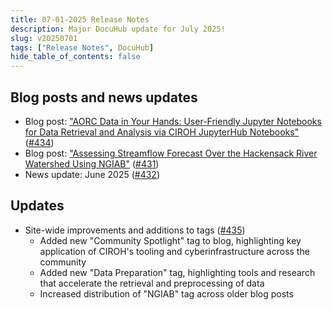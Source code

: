 ```yaml
---
title: 07-01-2025 Release Notes
description: Major DocuHub update for July 2025!
slug: v20250701
tags: ["Release Notes", DocuHub]
hide_table_of_contents: false
---
```


## Blog posts and news updates
- Blog post: ["AORC Data in Your Hands: User-Friendly Jupyter Notebooks for Data Retrieval and Analysis via CIROH JupyterHub Notebooks"](/blog/aorc-data-access) ([#434](https://github.com/CIROH-UA/ciroh-ua_website/pull/434))
- Blog post: ["Assessing Streamflow Forecast Over the Hackensack River Watershed Using NGIAB"](/blog/ismart-ngiab-application) ([#431](https://github.com/CIROH-UA/ciroh-ua_website/pull/431))
- News update: June 2025 ([#432](https://github.com/CIROH-UA/ciroh-ua_website/pull/432))

## Updates
- Site-wide improvements and additions to tags ([#435](https://github.com/CIROH-UA/ciroh-ua_website/pull/435))
  - Added new "Community Spotlight" tag to blog, highlighting key application of CIROH's tooling and cyberinfrastructure across the community
  - Added new "Data Preparation" tag, highlighting tools and research that accelerate the retrieval and preprocessing of data
  - Increased distribution of "NGIAB" tag across older blog posts

<!-- truncate -->